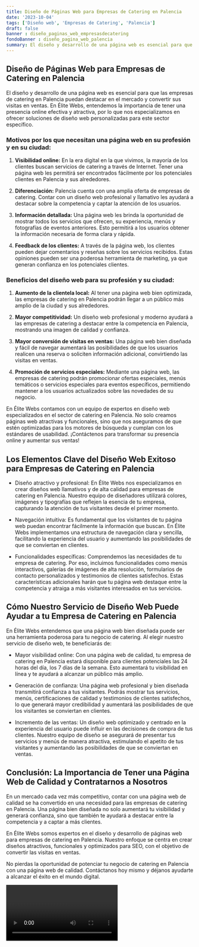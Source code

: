 ```yaml
---
title: Diseño de Páginas Web para Empresas de Catering en Palencia
date: '2023-10-04'
tags: ['Diseño web', 'Empresas de Catering', 'Palencia']
draft: false
banner : diseño_paginas_web_empresasdecatering
fondoBanner : diseño_pagina_web_palencia
summary: El diseño y desarrollo de una página web es esencial para que las empresas de catering en Palencia puedan destacar en el mercado y convertir sus visitas en ventas. En Élite Webs, entendemos la importancia de tener una presencia online efectiva y atractiva, por lo que nos especializamos en ofrecer soluciones de diseño web personalizadas para este sector específico.
---
```


## Diseño de Páginas Web para Empresas de Catering en Palencia

El diseño y desarrollo de una página web es esencial para que las empresas de catering en Palencia puedan destacar en el mercado y convertir sus visitas en ventas. En Élite Webs, entendemos la importancia de tener una presencia online efectiva y atractiva, por lo que nos especializamos en ofrecer soluciones de diseño web personalizadas para este sector específico.

### Motivos por los que necesitan una página web en su profesión y en su ciudad:

1. **Visibilidad online:** En la era digital en la que vivimos, la mayoría de los clientes buscan servicios de catering a través de Internet. Tener una página web les permitirá ser encontrados fácilmente por los potenciales clientes en Palencia y sus alrededores.

2. **Diferenciación:** Palencia cuenta con una amplia oferta de empresas de catering. Contar con un diseño web profesional y llamativo les ayudará a destacar sobre la competencia y captar la atención de los usuarios.

3. **Información detallada:** Una página web les brinda la oportunidad de mostrar todos los servicios que ofrecen, su experiencia, menús y fotografías de eventos anteriores. Esto permitirá a los usuarios obtener la información necesaria de forma clara y rápida.

4. **Feedback de los clientes:** A través de la página web, los clientes pueden dejar comentarios y reseñas sobre los servicios recibidos. Estas opiniones pueden ser una poderosa herramienta de marketing, ya que generan confianza en los potenciales clientes.

### Beneficios del diseño web para su profesión y su ciudad:

1. **Aumento de la clientela local:** Al tener una página web bien optimizada, las empresas de catering en Palencia podrán llegar a un público más amplio de la ciudad y sus alrededores.

2. **Mayor competitividad:** Un diseño web profesional y moderno ayudará a las empresas de catering a destacar entre la competencia en Palencia, mostrando una imagen de calidad y confianza.

3. **Mayor conversión de visitas en ventas:** Una página web bien diseñada y fácil de navegar aumentará las posibilidades de que los usuarios realicen una reserva o soliciten información adicional, convirtiendo las visitas en ventas.

4. **Promoción de servicios especiales:** Mediante una página web, las empresas de catering podrán promocionar ofertas especiales, menús temáticos o servicios especiales para eventos específicos, permitiendo mantener a los usuarios actualizados sobre las novedades de su negocio.

En Élite Webs contamos con un equipo de expertos en diseño web especializados en el sector de catering en Palencia. No solo creamos páginas web atractivas y funcionales, sino que nos aseguramos de que estén optimizadas para los motores de búsqueda y cumplan con los estándares de usabilidad. ¡Contáctenos para transformar su presencia online y aumentar sus ventas!

<GifSeo />

<Cta />

## Los Elementos Clave del Diseño Web Exitoso para Empresas de Catering en Palencia

- Diseño atractivo y profesional: En Élite Webs nos especializamos en crear diseños web llamativos y de alta calidad para empresas de catering en Palencia. Nuestro equipo de diseñadores utilizará colores, imágenes y tipografías que reflejen la esencia de tu empresa, capturando la atención de tus visitantes desde el primer momento.

- Navegación intuitiva: Es fundamental que los visitantes de tu página web puedan encontrar fácilmente la información que buscan. En Élite Webs implementamos una estructura de navegación clara y sencilla, facilitando la experiencia del usuario y aumentando las posibilidades de que se conviertan en clientes.

- Funcionalidades específicas: Comprendemos las necesidades de tu empresa de catering. Por eso, incluimos funcionalidades como menús interactivos, galerías de imágenes de alta resolución, formularios de contacto personalizados y testimonios de clientes satisfechos. Estas características adicionales harán que tu página web destaque entre la competencia y atraiga a más visitantes interesados en tus servicios.

## Cómo Nuestro Servicio de Diseño Web Puede Ayudar a tu Empresa de Catering en Palencia

En Élite Webs entendemos que una página web bien diseñada puede ser una herramienta poderosa para tu negocio de catering. Al elegir nuestro servicio de diseño web, te beneficiarás de:

- Mayor visibilidad online: Con una página web de calidad, tu empresa de catering en Palencia estará disponible para clientes potenciales las 24 horas del día, los 7 días de la semana. Esto aumentará tu visibilidad en línea y te ayudará a alcanzar un público más amplio.

- Generación de confianza: Una página web profesional y bien diseñada transmitirá confianza a tus visitantes. Podrás mostrar tus servicios, menús, certificaciones de calidad y testimonios de clientes satisfechos, lo que generará mayor credibilidad y aumentará las posibilidades de que los visitantes se conviertan en clientes.

- Incremento de las ventas: Un diseño web optimizado y centrado en la experiencia del usuario puede influir en las decisiones de compra de tus clientes. Nuestro equipo de diseño se asegurará de presentar tus servicios y menús de manera atractiva, estimulando el apetito de tus visitantes y aumentando las posibilidades de que se conviertan en ventas.

## Conclusión: La Importancia de Tener una Página Web de Calidad y Contratarnos a Nosotros

En un mercado cada vez más competitivo, contar con una página web de calidad se ha convertido en una necesidad para las empresas de catering en Palencia. Una página bien diseñada no solo aumentará tu visibilidad y generará confianza, sino que también te ayudará a destacar entre la competencia y a captar a más clientes.

En Élite Webs somos expertos en el diseño y desarrollo de páginas web para empresas de catering en Palencia. Nuestro enfoque se centra en crear diseños atractivos, funcionales y optimizados para SEO, con el objetivo de convertir las visitas en ventas.

No pierdas la oportunidad de potenciar tu negocio de catering en Palencia con una página web de calidad. Contáctanos hoy mismo y déjanos ayudarte a alcanzar el éxito en el mundo digital.

<Video />

<CtaBot job='Empresas de Catering' city='Palencia'/>

<Gmaps query='Palencia+españa+maps' />
